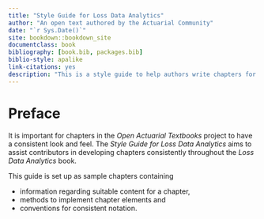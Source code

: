 ```yaml
--- 
title: "Style Guide for Loss Data Analytics"
author: "An open text authored by the Actuarial Community"
date: "`r Sys.Date()`"
site: bookdown::bookdown_site
documentclass: book
bibliography: [book.bib, packages.bib]
biblio-style: apalike
link-citations: yes
description: "This is a style guide to help authors write chapters for Loss Data Analytics"
---
```

# Preface {-}

It is important for chapters in the *Open Actuarial Textbooks* project to have a consistent look and feel. The *Style Guide for Loss Data Analytics* aims to assist contributors in developing chapters consistently throughout the *Loss Data Analytics* book. 

This guide is set up as sample chapters containing 

- information regarding suitable content for a chapter, 
- methods to implement chapter elements and 
- conventions for consistent notation.




